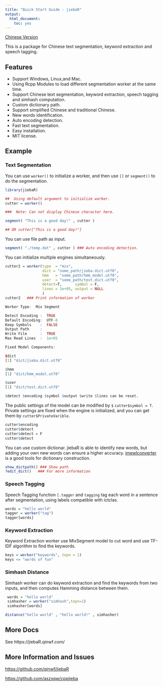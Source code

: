 ```yaml
---
title: "Quick Start Guide - jiebaR"
output: 
  html_document:
    toc: yes
---
```

<!--
%\VignetteEngine{knitr::rmarkdown}
%\VignetteIndexEntry{Quick Start Guide}
  \usepackage[utf8]{inputenc}
-->

[Chinese Version]

This is a package for Chinese text segmentation, keyword extraction
and speech tagging. 

## Features

+ Support Windows, Linux,and Mac.
+ Using Rcpp Modules to load different segmentation worker at the same time.
+ Support Chinese text segmentation, keyword extraction, speech tagging and simhash computation.
+ Custom dictionary path.
+ Support simplified Chinese and traditional Chinese.
+ New words identification.
+ Auto encoding detection.
+ Fast text segmentation.
+ Easy installation.
+ MIT license.

## Example

### Text Segmentation

You can use `worker()` to initialize a worker, and then use `[]` or `segment()` to do the segmentation.

```r
library(jiebaR)

##  Using default argument to initialize worker.
cutter = worker()

###  Note: Can not display Chinese character here.

segment( "This is a good day!" , cutter )

## OR cutter["This is a good day!"]

```

You can use file path as input.

```r
segment( "./temp.dat" , cutter ) ### Auto encoding detection.
```

You can initialize multiple engines simultaneously.

```r
cutter2 = worker(type  = "mix", 
                 dict = "some_path/jieba.dict.utf8",
                 hmm   = "some_path/hmm_model.utf8",  
                 user  = "some_path/test.dict.utf8",
                 detect=T,      symbol = F,
                 lines = 1e+05, output = NULL
                 ) 
cutter2   ### Print information of worker
```

```r
Worker Type:  Mix Segment

Detect Encoding :  TRUE
Default Encoding:  UTF-8
Keep Symbols    :  FALSE
Output Path     :  
Write File      :  TRUE
Max Read Lines  :  1e+05

Fixed Model Components:  

$dict
[1] "dict/jieba.dict.utf8"

$hmm
[1] "dict/hmm_model.utf8"

$user
[1] "dict/test.dict.utf8"

$detect $encoding $symbol $output $write $lines can be reset.
```

The public settings of the model can be modified by `$` `cutter$symbol = T`. Private settings are fixed when the engine is initialized, and you can get them by `cutter$PrivateVarible`.

```r
cutter$encoding
cutter$detect
cutter$detect = F
cutter$detect
```

You can use custom dictionar. jiebaR is able to identify new words, but adding your own new words can ensure a higher accuracy. [imewlconverter] is a good tools for dictionary construction.

```r
show_dictpath() ### Show path
?edit_dict()   ### For more information
```

### Speech Tagging

Speech Tagging function `[.tagger` and `tagging` tag each word in a sentence after segmentation, using labels compatible with ictclas.

```r
words = "hello world"
tagger = worker("tag")
tagger[words]
```

### Keyword Extraction

Keyword Extraction worker use MixSegment model to cut word and use 
 TF-IDF algorithm to find the keywords.

```r
keys = worker("keywords", topn = 1)
keys <= "words of fun"
```

### Simhash Distance

Simhash worker can do keyword extraction and find 
the keywords from two inputs, and then computes Hamming distance between them.

```r
 words = "hello world"
 simhasher = worker("simhash",topn=1)
 simhasher[words]
```

```r
distance("hello world" , "hello world!" , simhasher)
```

## More Docs

See https://jiebaR.qinwf.com/

## More Information and Issues
[https://github.com/qinwf/jiebaR](https://github.com/qinwf/jiebaR)

[https://github.com/aszxqw/cppjieba](https://github.com/aszxqw/cppjieba)

[Chinese Version]:https://github.com/qinwf/jiebaR
[imewlconverter]:https://github.com/studyzy/imewlconverter
